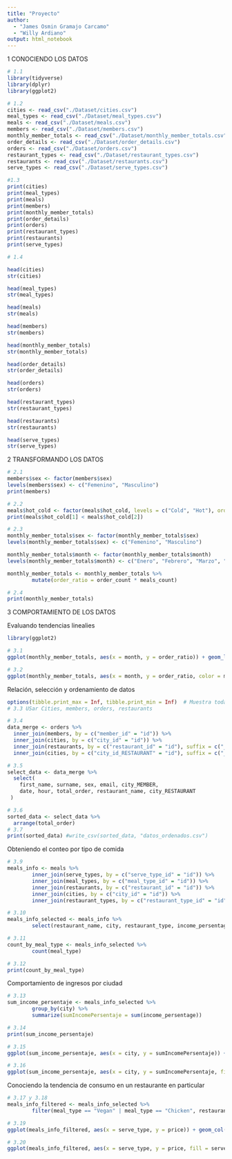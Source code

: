 ```yaml
---
title: "Proyecto"
author: 
  - "James Osmin Gramajo Carcamo"
  - "Willy Ardiano"
output: html_notebook
---
```


1 CONOCIENDO LOS DATOS

```r
# 1.1
library(tidyverse)
library(dplyr)
library(ggplot2)

# 1.2
cities <- read_csv("./Dataset/cities.csv")
meal_types <- read_csv("./Dataset/meal_types.csv")
meals <- read_csv("./Dataset/meals.csv")
members <- read_csv("./Dataset/members.csv")
monthly_member_totals <- read_csv("./Dataset/monthly_member_totals.csv")
order_details <- read_csv("./Dataset/order_details.csv")
orders <- read_csv("./Dataset/orders.csv")
restaurant_types <- read_csv("./Dataset/restaurant_types.csv")
restaurants <- read_csv("./Dataset/restaurants.csv")
serve_types <- read_csv("./Dataset/serve_types.csv")

#1.3
print(cities)
print(meal_types)
print(meals)
print(members)
print(monthly_member_totals)
print(order_details)
print(orders)
print(restaurant_types)
print(restaurants)
print(serve_types)


```

```r

# 1.4

head(cities)
str(cities)

head(meal_types)
str(meal_types)

head(meals)
str(meals)

head(members)
str(members)

head(monthly_member_totals)
str(monthly_member_totals)

head(order_details)
str(order_details)

head(orders)
str(orders)

head(restaurant_types)
str(restaurant_types)

head(restaurants)
str(restaurants)

head(serve_types)
str(serve_types)
```

2 TRANSFORMANDO LOS DATOS

```r
# 2.1
members$sex <- factor(members$sex)
levels(members$sex) <- c("Femenino", "Masculino")
print(members)

# 2.2
meals$hot_cold <- factor(meals$hot_cold, levels = c("Cold", "Hot"), ordered = TRUE)
print(meals$hot_cold[1] < meals$hot_cold[2])

# 2.3
monthly_member_totals$sex <- factor(monthly_member_totals$sex)
levels(monthly_member_totals$sex) <- c("Femenino", "Masculino")

monthly_member_totals$month <- factor(monthly_member_totals$month)
levels(monthly_member_totals$month) <- c("Enero", "Febrero", "Marzo", "Abril", "Mayo", "Junio")

monthly_member_totals <- monthly_member_totals %>%
        mutate(order_ratio = order_count * meals_count)

# 2.4
print(monthly_member_totals)
```

3 COMPORTAMIENTO DE LOS DATOS

Evaluando tendencias linealies

```r
library(ggplot2)

# 3.1
ggplot(monthly_member_totals, aes(x = month, y = order_ratio)) + geom_line()

# 3.2
ggplot(monthly_member_totals, aes(x = month, y = order_ratio, color = month)) + geom_line()
```

Relación, selección y ordenamiento de datos

```r
options(tibble.print_max = Inf, tibble.print_min = Inf)  # Muestra todas las filas
# 3.3 USar Cities, members, orders, restaurants

# 3.4
data_merge <- orders %>%
  inner_join(members, by = c("member_id" = "id")) %>%
  inner_join(cities, by = c("city_id" = "id")) %>%
  inner_join(restaurants, by = c("restaurant_id" = "id"), suffix = c("_MEMBER", "_RESTAURANT"))  %>%
  inner_join(cities, by = c("city_id_RESTAURANT" = "id"), suffix = c("_MEMBER", "_RESTAURANT"))

# 3.5 
select_data <- data_merge %>%
  select(
    first_name, surname, sex, email, city_MEMBER,
    date, hour, total_order, restaurant_name, city_RESTAURANT
 )

# 3.6
sorted_data <- select_data %>%
  arrange(total_order)
# 3.7
print(sorted_data) #write_csv(sorted_data, "datos_ordenados.csv")
```

Obteniendo el conteo por tipo de comida
```r
# 3.9
meals_info <- meals %>%
        inner_join(serve_types, by = c("serve_type_id" = "id")) %>%
        inner_join(meal_types, by = c("meal_type_id" = "id")) %>%
        inner_join(restaurants, by = c("restaurant_id" = "id")) %>%
        inner_join(cities, by = c("city_id" = "id")) %>%
        inner_join(restaurant_types, by = c("restaurant_type_id" = "id"))

# 3.10
meals_info_selected <- meals_info %>%
        select(restaurant_name, city, restaurant_type, income_persentage, serve_type, meal_type, meal_name, price)

# 3.11
count_by_meal_type <- meals_info_selected %>%
        count(meal_type)

# 3.12
print(count_by_meal_type)
```

Comportamiento de ingresos por ciudad
```r
# 3.13
sum_income_persentaje <- meals_info_selected %>%
        group_by(city) %>%
        summarize(sumIncomePersentaje = sum(income_persentage))

# 3.14
print(sum_income_persentaje)

# 3.15
ggplot(sum_income_persentaje, aes(x = city, y = sumIncomePersentaje)) + geom_col()

# 3.16
ggplot(sum_income_persentaje, aes(x = city, y = sumIncomePersentaje, fill = city)) + geom_col()
```

Conociendo la tendencia de consumo en un restaurante en particular
```r
# 3.17 y 3.18
meals_info_filtered <- meals_info_selected %>%
        filter(meal_type == "Vegan" | meal_type == "Chicken", restaurant_name == "Restaurant 2", price > 30)

# 3.19
ggplot(meals_info_filtered, aes(x = serve_type, y = price)) + geom_col()

# 3.20
ggplot(meals_info_filtered, aes(x = serve_type, y = price, fill = serve_type)) + geom_col() + labs(x = "Tipo de plato", y = "Precio", title = "Grafica de comparacion", subtitle = "Tipo de plato VS Precio")
```
